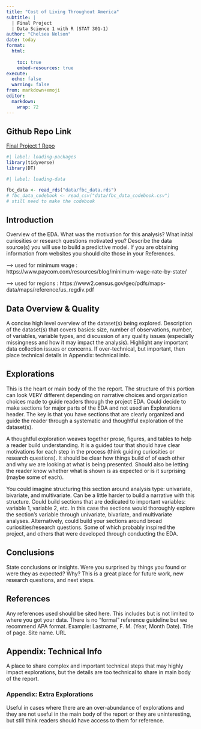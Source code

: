 ```yaml
---
title: "Cost of Living Throughout America"
subtitle: |
  | Final Project 
  | Data Science 1 with R (STAT 301-1)
author: "Chelsea Nelson"
date: today
format:
  html:
    
    toc: true
    embed-resources: true
execute:
  echo: false
  warning: false
from: markdown+emoji 
editor: 
  markdown: 
    wrap: 72
---
```

::: {.callout-tip icon="false" appearance="simple"}
## Github Repo Link

[Final Project 1
Repo](https://github.com/stat301-1-2023-fall/final-project-1-chelseanelson)
:::

```r
#| label: loading-packages 
library(tidyverse)
library(DT)
```

```r
#| label: loading-data 

fbc_data <- read_rds("data/fbc_data.rds")
# fbc_data_codebook <- read_csv("data/fbc_data_codebook.csv")
# still need to make the codebook
```

## Introduction

Overview of the EDA. What was the motivation for this analysis? 
What initial curiosities or research questions motivated you? 
Describe the data source(s) you will use to build a predictive model. 
If you are obtaining information from websites you should cite those in
your References.

--> used for minimum wage : https://www.paycom.com/resources/blog/minimum-wage-rate-by-state/

--> used for regions :
https://www2.census.gov/geo/pdfs/maps-data/maps/reference/us_regdiv.pdf

## Data Overview & Quality 

A concise high level overview of the dataset(s) being explored. 
Description of the dataset(s) that covers basics: size, number of 
observations, number, of variables, variable types, and discussion of 
any quality issues (especially missingness and how it may impact the analysis).
Highlight any important data collection issues or concerns. 
If over-technical, but important, then place technical details in Appendix: 
technical info.

## Explorations 

This is the heart or main body of the the report. The structure of this portion can look VERY different depending on narrative choices and organization choices made to guide readers through the project EDA. Could decide to make sections for major parts of the EDA and not used an Explorations header. The key is that you have sections that are clearly organized and guide the reader through a systematic and thoughtful exploration of the dataset(s).

A thoughtful exploration weaves together prose, figures, and tables to help a reader build understanding. It is a guided tour that should have clear motivations for each step in the process (think guiding curiosities or research questions). It should be clear how things build of of each other and why we are looking at what is being presented. Should also be letting the reader know whether what is shown is as expected or is it surprising (maybe some of each).

You could imagine structuring this section around analysis type: univariate, bivariate, and multivariate. Can be a little harder to build a narrative with this structure. Could build sections that are dedicated to important variables: variable 1, variable 2, etc. In this case the sections would thoroughly explore the section’s variable through univariate, bivariate, and multivariate analyses. Alternatively, could build your sections around broad curiosities/research questions. Some of which probably inspired the project, and others that were developed through conducting the EDA.

## Conclusions 

State conclusions or insights. Were you surprised by things you found or were they as expected? Why? This is a great place for future work, new research questions, and next steps.

## References 

Any references used should be sited here. This includes but is not limited to where you got your data. There is no “formal” reference guideline but we recommend APA format. Example: Lastname, F. M. (Year, Month Date). Title of page. Site name. URL

## Appendix: Technical Info

A place to share complex and important technical steps that may highly impact explorations, but the details are too technical to share in main body of the report.

### Appendix: Extra Explorations 

Useful in cases where there are an over-abundance of explorations and they are not useful in the main body of the report or they are uninteresting, but still think readers should have access to them for reference.
